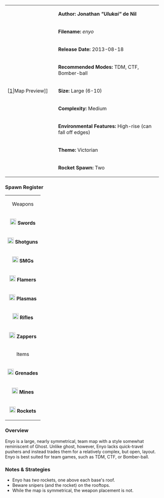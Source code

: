 {| border="1" cellpadding="2" width="600px"
|rowspan="9" width="150px"|[[File:Enyo.png|thumb|center]|Map Preview]]
|'''Author: Jonathan ''"Ulukai"'' de Nil'''
|-
|'''Filename:''' ''enyo''
|-
| '''Release Date:''' 2013-08-18
|-
|'''Recommended Modes:''' TDM, CTF, Bomber-ball
|-
|'''Size:''' Large (6-10)
|-
|'''Complexity:''' Medium
|-
|'''Environmental Features:''' High-rise (can fall off edges)
|-
|'''Theme:''' Victorian
|-
|'''Rocket Spawn:''' Two
|}


=== Spawn Register ===
{| border="1" cellpadding="2" width="150px"
|colspan="2" align="center"|Weapons
|-
|[[File:Sword.png|20px]] '''Swords''' || 2
|-
|[[File:Shotgun.png|20px]] '''Shotguns''' || 4
|-
|[[File:Smg.png|20px]] '''SMGs''' || 3
|-
|[[File:Flamer.png|20px]] '''Flamers''' || 2
|-
|[[File:Plasma.png|20px]] '''Plasmas''' || 4
|-
| [[File:Rifle.png|20px]] '''Rifles''' || 3
|-
| [[File:Zapper_grey.png|20px]] '''  Zappers''' || 2
|-
|colspan="2" align="center"|Items
|-
| [[File:Grenade.png|20px]] '''Grenades''' || 7
|-
| [[File:Mine.png|20px]] '''Mines''' || 6
|-
| [[File:Rocket.png|20px]] '''Rockets''' || 2
|}
=== Overview ===

Enyo is a large, nearly symmetrical, team map with a style somewhat reminiscent of Ghost. Unlike ghost, however, Enyo lacks quick-travel pushers and instead trades them for a relatively complex, but open, layout. Enyo is best suited for team games, such as TDM, CTF, or Bomber-ball. 

=== Notes & Strategies ===

* Enyo has ''two'' rockets, one above each base's roof.
* Beware snipers (and the rocket) on the rooftops.
* While the map is symmetrical, the weapon placement is not.